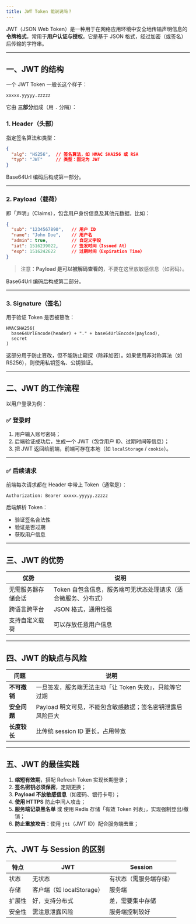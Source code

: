 ```yaml
---
title: JWT Token 能说说吗？
---
```


JWT（JSON Web Token）是一种用于在网络应用环境中安全地传输声明信息的 **令牌格式**，常用于**用户认证与授权**。它是基于 JSON 格式，经过加密（或签名）后传输的字符串。

---

## 一、JWT 的结构

一个 JWT Token 一般长这个样子：

```
xxxxx.yyyyy.zzzzz
```

它由 **三部分**组成（用 `.` 分隔）：

### 1. Header（头部）

指定签名算法和类型：

```json
{
  "alg": "HS256",  // 签名算法，如 HMAC SHA256 或 RSA
  "typ": "JWT"     // 类型：固定为 JWT
}
```

Base64Url 编码后构成第一部分。

---

### 2. Payload（载荷）

即「声明」（Claims），包含用户身份信息及其他元数据，比如：

```json
{
  "sub": "1234567890",   // 用户 ID
  "name": "John Doe",    // 用户名
  "admin": true,         // 自定义字段
  "iat": 1516239022,     // 签发时间（Issued At）
  "exp": 1516242622      // 过期时间（Expiration Time）
}
```

> 注意：**Payload 是可以被解码查看的**，不要在这里放敏感信息（如密码）。

Base64Url 编码后构成第二部分。

---

### 3. Signature（签名）

用于验证 Token 是否被篡改：

```
HMACSHA256(
  base64UrlEncode(header) + "." + base64UrlEncode(payload),
  secret
)
```

这部分用于防止篡改，但不能防止窥探（除非加密）。如果使用非对称算法（如 RS256），则使用私钥签名、公钥验证。

---

## 二、JWT 的工作流程

以用户登录为例：

### ✅ 登录时

1. 用户输入账号密码；
2. 后端验证成功后，生成一个 JWT（包含用户 ID、过期时间等信息）；
3. 把 JWT 返回给前端，前端可存在本地（如 `localStorage` / `cookie`）。

---

### ✅ 后续请求

前端每次请求都在 Header 中带上 Token（通常是）：

```
Authorization: Bearer xxxxx.yyyyy.zzzzz
```

后端解析 Token：

* 验证签名合法性
* 验证是否过期
* 获取用户信息

---

## 三、JWT 的优势

| 优势        | 说明                                 |
| --------- | ---------------------------------- |
| 无需服务器存储会话 | Token 自包含信息，服务端可无状态处理请求（适合微服务、分布式） |
| 跨语言跨平台    | JSON 格式，通用性强                       |
| 支持自定义载荷   | 可以存放任意用户信息                         |

---

## 四、JWT 的缺点与风险

| 问题       | 说明                                |
| -------- | --------------------------------- |
| **不可撤销** | 一旦签发，服务端无法主动「让 Token 失效」，只能等它过期   |
| **安全问题** | Payload 明文可见，不能包含敏感数据；签名密钥泄露后风险巨大 |
| **长度较长** | 比传统 session ID 更长，占用带宽            |

---

## 五、JWT 的最佳实践

1. **缩短有效期**，搭配 Refresh Token 实现长期登录；
2. **签名密钥必须保密**，定期更换；
3. **Payload 不放敏感信息**（如密码、银行卡号）；
4. **使用 HTTPS** 防止中间人攻击；
5. **服务端记录黑名单** 或 使用 Redis 存储「有效 Token 列表」，实现强制登出/撤销；
6. **防止重放攻击**：使用 `jti`（JWT ID）配合服务端去重；

---

## 六、JWT 与 Session 的区别

| 特点  | JWT                 | Session     |
| --- | ------------------- | ----------- |
| 状态  | 无状态                 | 有状态（需服务端存储） |
| 存储  | 客户端（如 localStorage） | 服务端         |
| 扩展性 | 好，支持分布式             | 差，需要集中存储    |
| 安全性 | 需注意泄露风险             | 服务端控制较好     |

